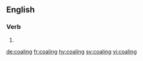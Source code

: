 ==English==

===Verb===
{{head|en}}

# {{present participle of|coal}}

[[de:coaling]]
[[fr:coaling]]
[[hy:coaling]]
[[sv:coaling]]
[[vi:coaling]]